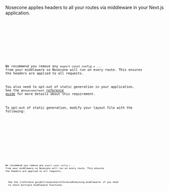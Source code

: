 


Nosecone applies headers to all your routes via middleware in your Next.js
application.

<SelectableContent client:load syncKey="language" frameworkSwitcher>
  <div slot="TS" slotIdx="1">
    <Code code={Step2MiddlewareTS} lang="ts" title="middleware.ts" />
  </div>
  <div slot="JS" slotIdx="2">
    <Code code={Step2MiddlewareJS} lang="js" title="middleware.js" />
  </div>
</SelectableContent>

We recommend you remove any `export const config = ...` from your middleware so
Nosecone will run on every route. This ensures the headers are applied to all
requests.

You also need to opt-out of static generation in your application. See the
`@nosecone/next` [reference
guide](/nosecone/reference#nextjs-security-headers-middleware) for more details
about this requirement.

To opt-out of static generation, modify your layout file with the following:

<SelectableContent client:load syncKey="language" frameworkSwitcher>
  <div slot="TS" slotIdx="1">
    <Code
      code={Step2LayoutConnectionTS}
      lang="ts"
      title="app/layout.tsx"
      ins={[1, 5, 6]}
    />
  </div>
  <div slot="JS" slotIdx="2">
    <Code
      code={Step2LayoutConnectionJS}
      lang="js"
      title="app/layout.jsx"
      ins={[1, 4, 5]}
    />
  </div>
</SelectableContent>

We recommend you remove any `export const config = ...` from your middleware so
Nosecone will run on every route. This ensures the headers are applied to all
requests.

<Aside type="note" title="Chaining middleware">
  See the [reference guide](/nosecone/reference#chaining-middleware) if you need
  to chain multiple middleware functions.
</Aside>
